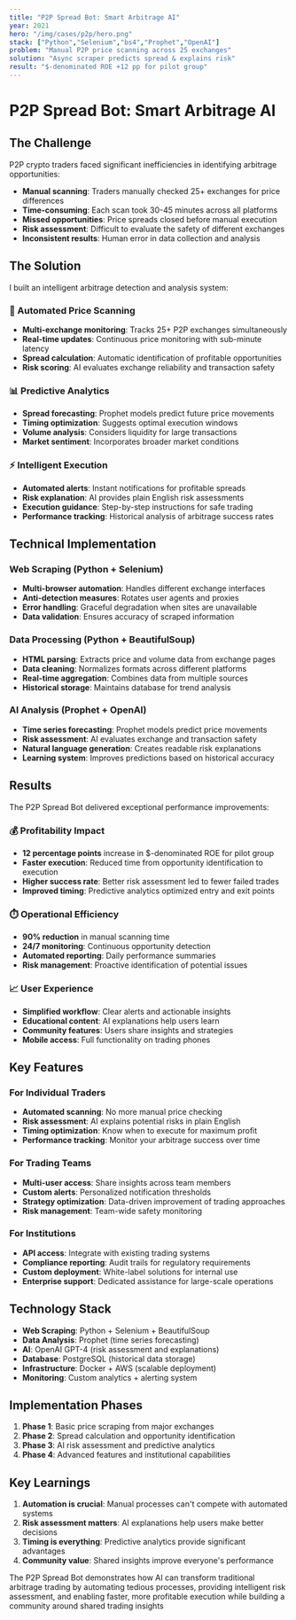 ```yaml
---
title: "P2P Spread Bot: Smart Arbitrage AI"
year: 2021
hero: "/img/cases/p2p/hero.png"
stack: ["Python","Selenium","bs4","Prophet","OpenAI"]
problem: "Manual P2P price scanning across 25 exchanges"
solution: "Async scraper predicts spread & explains risk"
result: "$-denominated ROE +12 pp for pilot group"
---
```


# P2P Spread Bot: Smart Arbitrage AI

## The Challenge

P2P crypto traders faced significant inefficiencies in identifying arbitrage opportunities:

- **Manual scanning**: Traders manually checked 25+ exchanges for price differences
- **Time-consuming**: Each scan took 30-45 minutes across all platforms
- **Missed opportunities**: Price spreads closed before manual execution
- **Risk assessment**: Difficult to evaluate the safety of different exchanges
- **Inconsistent results**: Human error in data collection and analysis

## The Solution

I built an intelligent arbitrage detection and analysis system:

### 🤖 Automated Price Scanning
- **Multi-exchange monitoring**: Tracks 25+ P2P exchanges simultaneously
- **Real-time updates**: Continuous price monitoring with sub-minute latency
- **Spread calculation**: Automatic identification of profitable opportunities
- **Risk scoring**: AI evaluates exchange reliability and transaction safety

### 📊 Predictive Analytics
- **Spread forecasting**: Prophet models predict future price movements
- **Timing optimization**: Suggests optimal execution windows
- **Volume analysis**: Considers liquidity for large transactions
- **Market sentiment**: Incorporates broader market conditions

### ⚡ Intelligent Execution
- **Automated alerts**: Instant notifications for profitable spreads
- **Risk explanation**: AI provides plain English risk assessments
- **Execution guidance**: Step-by-step instructions for safe trading
- **Performance tracking**: Historical analysis of arbitrage success rates

## Technical Implementation

### Web Scraping (Python + Selenium)
- **Multi-browser automation**: Handles different exchange interfaces
- **Anti-detection measures**: Rotates user agents and proxies
- **Error handling**: Graceful degradation when sites are unavailable
- **Data validation**: Ensures accuracy of scraped information

### Data Processing (Python + BeautifulSoup)
- **HTML parsing**: Extracts price and volume data from exchange pages
- **Data cleaning**: Normalizes formats across different platforms
- **Real-time aggregation**: Combines data from multiple sources
- **Historical storage**: Maintains database for trend analysis

### AI Analysis (Prophet + OpenAI)
- **Time series forecasting**: Prophet models predict price movements
- **Risk assessment**: AI evaluates exchange and transaction safety
- **Natural language generation**: Creates readable risk explanations
- **Learning system**: Improves predictions based on historical accuracy

## Results

The P2P Spread Bot delivered exceptional performance improvements:

### 💰 Profitability Impact
- **12 percentage points** increase in $-denominated ROE for pilot group
- **Faster execution**: Reduced time from opportunity identification to execution
- **Higher success rate**: Better risk assessment led to fewer failed trades
- **Improved timing**: Predictive analytics optimized entry and exit points

### ⏱️ Operational Efficiency
- **90% reduction** in manual scanning time
- **24/7 monitoring**: Continuous opportunity detection
- **Automated reporting**: Daily performance summaries
- **Risk management**: Proactive identification of potential issues

### 📈 User Experience
- **Simplified workflow**: Clear alerts and actionable insights
- **Educational content**: AI explanations help users learn
- **Community features**: Users share insights and strategies
- **Mobile access**: Full functionality on trading phones

## Key Features

### For Individual Traders
- **Automated scanning**: No more manual price checking
- **Risk assessment**: AI explains potential risks in plain English
- **Timing optimization**: Know when to execute for maximum profit
- **Performance tracking**: Monitor your arbitrage success over time

### For Trading Teams
- **Multi-user access**: Share insights across team members
- **Custom alerts**: Personalized notification thresholds
- **Strategy optimization**: Data-driven improvement of trading approaches
- **Risk management**: Team-wide safety monitoring

### For Institutions
- **API access**: Integrate with existing trading systems
- **Compliance reporting**: Audit trails for regulatory requirements
- **Custom deployment**: White-label solutions for internal use
- **Enterprise support**: Dedicated assistance for large-scale operations

## Technology Stack

- **Web Scraping**: Python + Selenium + BeautifulSoup
- **Data Analysis**: Prophet (time series forecasting)
- **AI**: OpenAI GPT-4 (risk assessment and explanations)
- **Database**: PostgreSQL (historical data storage)
- **Infrastructure**: Docker + AWS (scalable deployment)
- **Monitoring**: Custom analytics + alerting system

## Implementation Phases

1. **Phase 1**: Basic price scraping from major exchanges
2. **Phase 2**: Spread calculation and opportunity identification
3. **Phase 3**: AI risk assessment and predictive analytics
4. **Phase 4**: Advanced features and institutional capabilities

## Key Learnings

1. **Automation is crucial**: Manual processes can't compete with automated systems
2. **Risk assessment matters**: AI explanations help users make better decisions
3. **Timing is everything**: Predictive analytics provide significant advantages
4. **Community value**: Shared insights improve everyone's performance

The P2P Spread Bot demonstrates how AI can transform traditional arbitrage trading by automating tedious processes, providing intelligent risk assessment, and enabling faster, more profitable execution while building a community around shared trading insights 